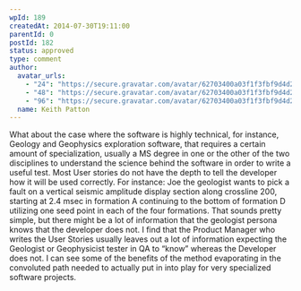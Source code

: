```yaml
---
wpId: 189
createdAt: 2014-07-30T19:11:00
parentId: 0
postId: 182
status: approved
type: comment
author:
  avatar_urls:
    - "24": "https://secure.gravatar.com/avatar/62703400a03f1f3fbf9d4d24928b2917?s=24&d=mm&r=g"
    - "48": "https://secure.gravatar.com/avatar/62703400a03f1f3fbf9d4d24928b2917?s=48&d=mm&r=g"
    - "96": "https://secure.gravatar.com/avatar/62703400a03f1f3fbf9d4d24928b2917?s=96&d=mm&r=g"
  name: Keith Patton
---
```


What about the case where the software is highly technical, for instance, Geology and Geophysics exploration software, that requires a certain amount of specialization, usually a MS degree in one or the other of the two disciplines to understand the science behind the software in order to write a useful test. Most User stories do not have the depth to tell the developer how it will be used correctly. For instance: Joe the geologist wants to pick a fault on a vertical seismic amplitude display section along crossline 200, starting at 2.4 msec in formation A continuing to the bottom of formation D utilizing one seed point in each of the four formations. That sounds pretty simple, but there might be a lot of information that the geologist persona knows that the developer does not. I find that the Product Manager who writes the User Stories usually leaves out a lot of information expecting the Geologist or Geophysicist tester in QA to “know” whereas the Developer does not. I can see some of the benefits of the method evaporating in the convoluted path needed to actually put in into play for very specialized software projects.